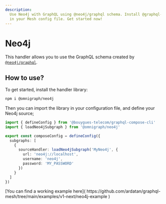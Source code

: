 ```yaml
---
description:
  Use Neo4j with GraphQL using @neo4j/graphql schema. Install @graphql-mesh/neo4j to use it directly
  in your Mesh config file. Get started now!
---
```



# Neo4j

This handler allows you to use the GraphQL schema created by
[`@neo4j/graphql`](https://github.com/neo4j/graphql).

## How to use?

To get started, install the handler library:

```sh npm2yarn
npm i @omnigraph/neo4j
```

Then you can import the library in your configuration file, and define your Neo4j source;

```ts filename="mesh.config.ts" {2,7-9}
import { defineConfig } from '@bouygues-telecom/graphql-compose-cli'
import { loadNeo4jSubgraph } from '@omnigraph/neo4j'

export const composeConfig = defineConfig({
  subgraphs: [
    {
      sourceHandler: loadNeo4jSubgraph('MyNeo4j', {
        url: 'neo4j://localhost',
        username: 'neo4j',
        password: 'MY_PASSWORD'
      })
    }
  ]
})
```

<Callout>
  [You can find a working example here](
  https://github.com/ardatan/graphql-mesh/tree/main/examples/v1-next/neo4j-example )
</Callout>
